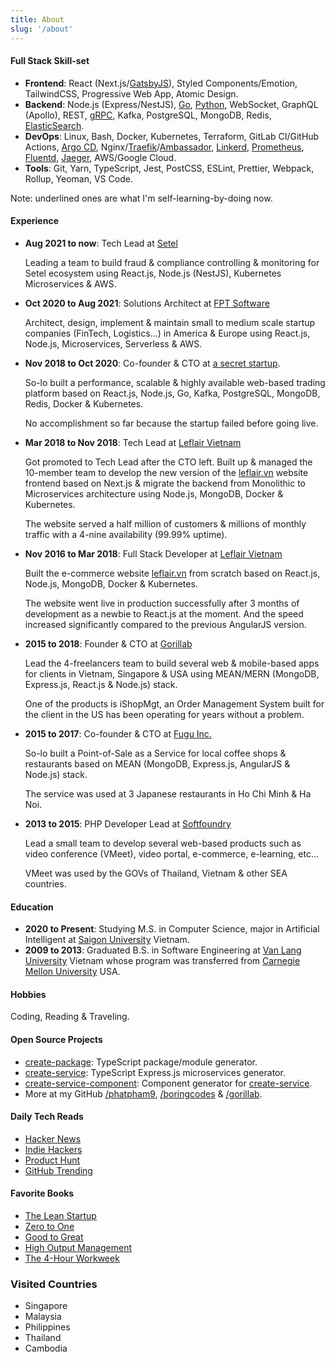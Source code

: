 ---
title: About
slug: '/about'
---

#### Full Stack Skill-set

- **Frontend**: React (Next.js/<u>GatsbyJS</u>), Styled Components/Emotion, TailwindCSS, Progressive Web App, Atomic Design.
- **Backend**: Node.js (Express/NestJS), <u>Go</u>, <u>Python</u>, WebSocket, GraphQL (Apollo), REST, <u>gRPC</u>, Kafka, PostgreSQL, MongoDB, Redis, <u>ElasticSearch</u>.
- **DevOps**: Linux, Bash, Docker, Kubernetes, Terraform, GitLab CI/GitHub Actions, <u>Argo CD</u>, Nginx/<u>Traefik</u>/<u>Ambassador</u>, <u>Linkerd</u>, <u>Prometheus</u>, <u>Fluentd</u>, <u>Jaeger</u>, AWS/Google Cloud.
- **Tools**: Git, Yarn, TypeScript, Jest, PostCSS, ESLint, Prettier, Webpack, Rollup, Yeoman, VS Code.

Note: underlined ones are what I'm self-learning-by-doing now.

#### Experience

- **Aug 2021 to now**: Tech Lead at [Setel](https://setel.com)

  Leading a team to build fraud & compliance controlling & monitoring for Setel ecosystem using React.js, Node.js (NestJS), Kubernetes Microservices & AWS.

- **Oct 2020 to Aug 2021**: Solutions Architect at [FPT Software](https://www.fpt-software.com)

  Architect, design, implement & maintain small to medium scale startup companies (FinTech, Logistics...) in America & Europe using React.js, Node.js, Microservices, Serverless & AWS.

- **Nov 2018 to Oct 2020**: Co-founder & CTO at [a secret startup]().

  So-lo built a performance, scalable & highly available web-based trading platform based on React.js, Node.js, Go, Kafka, PostgreSQL, MongoDB, Redis, Docker & Kubernetes.

  No accomplishment so far because the startup failed before going live.

- **Mar 2018 to Nov 2018**: Tech Lead at [Leflair Vietnam](https://leflair.vn)

  Got promoted to Tech Lead after the CTO left. Built up & managed the 10-member team to develop the new version of the [leflair.vn](https://leflair.vn) website frontend based on Next.js & migrate the backend from Monolithic to Microservices architecture using Node.js, MongoDB, Docker & Kubernetes.

  The website served a half million of customers & millions of monthly traffic with a 4-nine availability (99.99% uptime).

- **Nov 2016 to Mar 2018**: Full Stack Developer at [Leflair Vietnam](https://leflair.vn)

  Built the e-commerce website [leflair.vn](https://leflair.vn) from scratch based on React.js, Node.js, MongoDB, Docker & Kubernetes.

  The website went live in production successfully after 3 months of development as a newbie to React.js at the moment. And the speed increased significantly compared to the previous AngularJS version.

- **2015 to 2018**: Founder & CTO at [Gorillab](https://github.com/gorillab)

  Lead the 4-freelancers team to build several web & mobile-based apps for clients in Vietnam, Singapore & USA using MEAN/MERN (MongoDB, Express.js, React.js & Node.js) stack.

  One of the products is iShopMgt, an Order Management System built for the client in the US has been operating for years without a problem.

- **2015 to 2017**: Co-founder & CTO at [Fugu Inc.]()

  So-lo built a Point-of-Sale as a Service for local coffee shops & restaurants based on MEAN (MongoDB, Express.js, AngularJS & Node.js) stack.

  The service was used at 3 Japanese restaurants in Ho Chi Minh & Ha Noi.

- **2013 to 2015**: PHP Developer Lead at [Softfoundry](http://www.softfoundry.com)

  Lead a small team to develop several web-based products such as video conference (VMeet), video portal, e-commerce, e-learning, etc...

  VMeet was used by the GOVs of Thailand, Vietnam & other SEA countries.

#### Education

- **2020 to Present**: Studying M.S. in Computer Science, major in Artificial Intelligent at [Saigon University](https://sgu.edu.vn) Vietnam.
- **2009 to 2013**: Graduated B.S. in Software Engineering at [Van Lang University](http://www.vanlanguni.edu.vn/) Vietnam whose program was transferred from [Carnegie Mellon University](https://cmu.edu) USA.

#### Hobbies

Coding, Reading & Traveling.

#### Open Source Projects

- [create-package](https://github.com/boringcodes/create-package): TypeScript package/module generator.
- [create-service](https://github.com/boringcodes/create-service): TypeScript Express.js microservices generator.
- [create-service-component](https://github.com/boringcodes/create-service-component): Component generator for [create-service](https://github.com/boringcodes/create-service).
- More at my GitHub [/phatpham9](https://github.com/phatpham9), [/boringcodes](https://github.com/boringcodes) & [/gorillab](https://github.com/gorillab).

#### Daily Tech Reads

- [Hacker News](https://news.ycombinator.com)
- [Indie Hackers](https://www.indiehackers.com)
- [Product Hunt](https://www.producthunt.com)
- [GitHub Trending](https://github.com/trending)

#### Favorite Books

- [The Lean Startup](https://www.amazon.com/The-Lean-Startup-Eric-Ries-audiobook/dp/B005MM7HY8)
- [Zero to One](https://www.amazon.com/Zero-to-One-audiobook/dp/B00M284NY2)
- [Good to Great](https://www.amazon.com/Good-to-Great-Jim-Collins-audiobook/dp/B003VXI5MS)
- [High Output Management](https://www.amazon.com/Summary-High-Output-Management-Analysis/dp/1945251204)
- [The 4-Hour Workweek](https://www.amazon.com/4-Hour-Work-Week-Escape-Anywhere/dp/0091929113)

### Visited Countries

- Singapore
- Malaysia
- Philippines
- Thailand
- Cambodia
